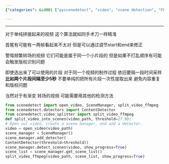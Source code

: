 ```yaml
---
{"categories": &id001 ["pyscenedetect", "video", "scene detection", "FFmpeg", "splicing", "video gradients", "code snippet"], "category": "Video Editing", "date": "2022-09-12 12:56:17", "description": "The pydantic schema can be used to describe a class in Python. In this case, the &grave;Description&grave; class is defined as a base model. The summary provided describes the purpose and functionality of the &grave;pyscenedetect&grave; library, which assists with dynamically detecting scenes in videos while accounting for possible issues like splicing and video gradients. A code snippet demonstrating how to use this library and FFmpeg to identify and segment a video into scenes is also provided.", "tags": *id001, "title": "use pyscenedetect dynamically in program"}

---
```


------

对于单纯拼接起来的视频 这个算法就如同手术刀一样精准

首尾有可能有一两帧看起来不太对 但是可以通过调节start和end来修正

警惕频繁转场的视频 它们可能是属于同一个小片段的 但是如果不打乱顺序有可能会触发版权识别问题

即使选出来了可以使用的片段 对于同一个视频的制作过程 依旧要隔一段时间采样 **比如两个片段间隔至少5秒** 不要单纯的把所有片段一次性提取出来 避免内容重复和版权问题

当然对于有渐变 转场的视频 可能需要用其他的检测方法

```python
from scenedetect import open_video, SceneManager, split_video_ffmpeg
from scenedetect.detectors import ContentDetector
from scenedetect.video_splitter import split_video_ffmpeg
def split_video_into_scenes(video_path, threshold=27.0):
# Open our video, create a scene manager, and add a detector.
video = open_video(video_path)
scene_manager = SceneManager()
scene_manager.add_detector(
ContentDetector(threshold=threshold))
scene_manager.detect_scenes(video, show_progress=True)
scene_list = scene_manager.get_scene_list()
split_video_ffmpeg(video_path, scene_list, show_progress=True)

```

